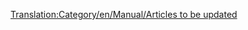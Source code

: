 [[Translation:Category/en/Manual/Articles to be updated]]

{{en/Bilingual box| Nl
| Een lijst met artikelen die bijgewerkt moeten worden met de laatste uitgave- of trunkversie. Artikelen met de sjabloon {{en/S|Verlopen/Nl}} komen automatisch in deze categorie terecht.
| ''A list of articles that require updating to reflect the latest release or trunk version.  Articles tagged with {{en/S|Verlopen/Nl}} automatically link here.''}}

